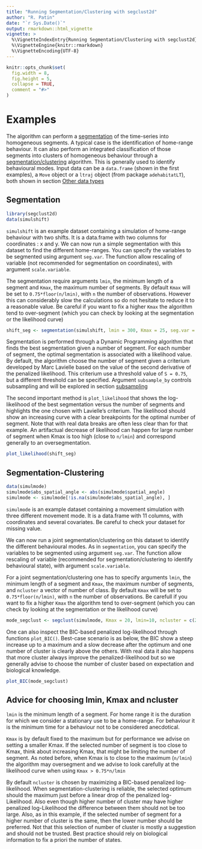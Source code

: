 ```yaml
---
title: "Running Segmentation/Clustering with segclust2d"
author: "R. Patin"
date: "`r Sys.Date()`"
output: rmarkdown::html_vignette
vignette: >
  %\VignetteIndexEntry{Running Segmentation/Clustering with segclust2d}
  %\VignetteEngine{knitr::rmarkdown}
  %\VignetteEncoding{UTF-8}
---
```



```r
knitr::opts_chunk$set(
  fig.width = 8,
  fig.height = 5,
  collapse = TRUE,
  comment = "#>"
)
```


# Examples

The algorithm can perform a [segmentation](#segmentation) of the time-series into
homogeneous segments. A typical case is the identification of home-range
behaviour. It can also perform an integrated classification of those segments
into clusters of homogeneous behaviour through a
[segmentation/clustering](#segmentation-clustering) algorithm. This is generally used to
identify behavioural modes. Input data can be a `data.frame` (shown in the first examples), a `Move` object or a `ltraj` object (from package `adehabitatLT`), both shown in section [Other data types](#other-data-types)

## Segmentation

```r
library(segclust2d)
data(simulshift)
```


`simulshift` is an example dataset containing a simulation of home-range behaviour with two shifts. It is a data.frame with two columns for coordinates : x and y. We can now run a simple segmentation with this dataset to find the different home-ranges. You can specify the variables to be segmented using argument `seg.var`. The function allow rescaling of variable (not recommended for segmentation on coordinates), with argument `scale.variable`.

The segmentation require arguments `lmin`, the minimum length of a segment and `Kmax`, the maximum number of segments. By default `Kmax` will be set to `0.75*floor(n/lmin)`, with `n` the number of observations. However this can considerably slow the calculations so do not hesitate to reduce it to a reasonable value. Be careful if you want to fix a higher `Kmax` the algorithm tend to over-segment (which you can check by looking at the segmentation or the likelihood curve)

```r
shift_seg <- segmentation(simulshift, lmin = 300, Kmax = 25, seg.var = c("x","y"), subsample_by = 60, scale.variable = FALSE)
```

Segmentation is performed through a Dynamic Programming algorithm that finds the best segmentation given a number of segment. For each number of segment, the optimal segmentation is associated with a likelihood value. By default, the algorithm choose the number of segment given a criterium developed by Marc Lavielle based on the value of the second derivative of the penalized likelihood. This criterium use a threshold value of `S = 0.75`, but a different threshold can be specified. Argument `subsample_by` controls subsampling and will be explored in section [subsampling](#subsampling)


The second important method is `plot_likelihood` that shows the log-likelihood of the best segmentation versus the number of segments and highlights the one chosen with Lavielle's criterium. The likelihood should show an increasing curve with a clear breakpoints for the optimal number of segment. Note that with real data breaks are often less clear than for that example. An artifactual decrease of likelihood can happen for large number of segment when Kmax is too high (close to `n/lmin`) and correspond generally to an oversegmentation.


```r
plot_likelihood(shift_seg)
```




## Segmentation-Clustering

```r
data(simulmode)
simulmode$abs_spatial_angle <- abs(simulmode$spatial_angle)
simulmode <- simulmode[!is.na(simulmode$abs_spatial_angle), ]
```

`simulmode` is an example dataset containing a movement simulation with three different movement mode. It is a data.frame with 11 columns, with coordinates and several covariates. Be careful to check your dataset for missing value.

We can now run a joint segmentation/clustering on this dataset to identify the different behavioural modes. As in `segmentation`, you can specify the variables to be segmented using argument `seg.var`. The function allow rescaling of variable (recommended for segmentation/clustering to identify behavioural state), with argument `scale.variable`.

For a joint segmentation/clustering one has to specify arguments `lmin`, the minimum length of a segment and `Kmax`, the maximum number of segments, and `ncluster` a vector of number of class. By default `Kmax` will be set to `0.75*floor(n/lmin)`, with `n` the number of observations. Be carefull if you want to fix a higher `Kmax` the algorithm tend to over-segment (which you can check by looking at the segmentation or the likelihood curve)


```r
mode_segclust <- segclust(simulmode, Kmax = 20, lmin=10, ncluster = c(2,3), seg.var = c("speed","abs_spatial_angle"), scale.variable = TRUE)

```


One can also inspect the BIC-based penalized log-likelihood through functions `plot_BIC()`. Best-case scenario is as below, the BIC show a steep increase up to a maximum and a slow decrease after the optimum and one number of cluster is clearly above the others. With real data it also happens that more cluster always improve the penalized-likelihood but so we generally advise to choose the number of cluster based on expectation and biological knowledge.


```r
plot_BIC(mode_segclust)
```


## Advice for choosing lmin, Kmax and ncluster

`lmin` is the minimum length of a segment. For home range it is the duration for which we consider a stationary use to be a home-range. For behaviour it is the minimum time for a behaviour not to be considered anecdotical.

`Kmax` is by default fixed to the maximum but for performance we advise on setting a smaller Kmax. If the selected number of segment is too close to Kmax, think about increasing Kmax, that might be limiting the number of segment. As noted before, when Kmax is to close to the maximum (`n/lmin`) the algorithm may oversegment and we advise to look carefully at the likelihood curve when using `Kmax > 0.75*n/lmin`

By default `ncluster` is chosen by maximizing a BIC-based penalized log-likelihood. When segmentation-clustering is reliable, the selected optimum should the maximum just before a linear drop of the penalized log-Likelihood. Also even though higher number of cluster may have higher penalized log-Likelihood the difference between them should not be too large. Also, as in this example, if the selected number of segment for a higher number of cluster is the same, then the lower number should be preferred. Not that this selection of number of cluster is mostly a suggestion and should not be trusted. Best practice should rely on biological information to fix a priori the number of states.
